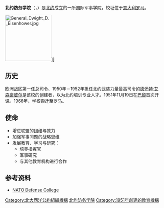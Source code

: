 {{Coordinates|41.807|N|12.491|E|display=title}}
'''北约防务学院 '''（{{lang-en|NATO Defense College}}，{{lang|en|NDC}}）是[[北约|北约]]成立的一所国际军事学院，校址位于[[意大利|意大利]][[罗马|罗马]]。

[[File:General_Dwight_D._Eisenhower.jpg|151px]]]]

==历史==
欧洲战区第一任总司令、1950年－1952年担任北约武装力量最高司令的[[德怀特·艾森豪威尔|德怀特·艾森豪威尔]]是该校的创建者，以为北约培训专业人才。1951年11月19日在[[巴黎|巴黎]]首次开课。1966年，学校搬迁至罗马。

== 使命 ==
* 增进联盟的团结与效力
* 加强军事问题的战略思维
* 发展教育、学习与研究：
** 培养指挥官
** 军事研究
** 与其他教育机构进行合作

==参考资料==
* [http://www.ndc.nato.int/ NATO Defense College]{{Wayback|url=http://www.ndc.nato.int/ |date=20120713132238 }}

[[Category:北大西洋公約組織機構|Category:北大西洋公約組織機構]]
[[Category:北约防务学院|]]
[[Category:1951年創建的教育機構|Category:1951年創建的教育機構]]